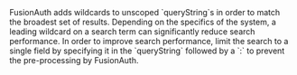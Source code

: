 
<Aside type="caution">
  FusionAuth adds wildcards to unscoped `queryString`s in order to match the broadest set of results. Depending on the specifics of the system, a leading wildcard on a search term can significantly reduce search performance. In order to improve search performance, limit the search to a single field by specifying it in the `queryString` followed by a `:` to prevent the pre-processing by FusionAuth.
</Aside>
